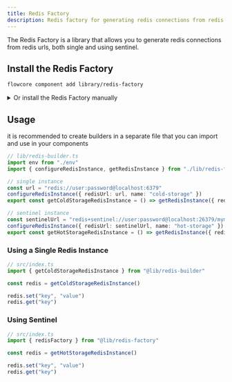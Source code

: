 ```yaml
---
title: Redis Factory
description: Redis factory for generating redis connections from redis urls, both single and using sentinel
---
```


The Redis Factory is a library that allows you to generate redis connections from redis urls, both single and using sentinel.

## Install the Redis Factory

```bash
flowcore component add library/redis-factory
```

<details>
  <summary>Or install the Redis Factory manually</summary>

You can install the Redis Factory by running the following command:

```bash
bun add ioredis
```

add the Redis Factory to your projects lib folder

```typescript
// lib/redis-factory.ts
import { createLogger } from "@/logger.builder"
import Redis from "ioredis"

/**
 * Configuration options for Redis connection.
 */
export type RedisConfiguration = {
  /** The Redis connection URL */
  redisUrl: string
  /** Optional name for the Redis instance (used for logging) */
  name?: string
  /** Maximum delay between retry attempts in milliseconds */
  maxRetryDelay?: number
  /** Maximum number of retry attempts */
  maxRetries?: number
  /** Connection timeout in milliseconds */
  connectionTimeout?: number
  /** Command execution timeout in milliseconds */
  commandTimeout?: number
}

/**
 * Creates a new Redis client instance based on the provided configuration.
 * Supports both standard Redis and Redis Sentinel connections.
 * 
 * @param options - The Redis configuration options
 * @param options.redisUrl - The Redis connection URL
 * @param options.name - Optional name for the Redis instance
 * @param options.maxRetryDelay - Maximum delay between retry attempts
 * @param options.maxRetries - Maximum number of retry attempts
 * @param options.connectionTimeout - Connection timeout
 * @param options.commandTimeout - Command execution timeout
 * @returns A configured Redis client instance
 */
export const redisFactory = ({
  redisUrl,
  name,
  maxRetryDelay,
  maxRetries,
  connectionTimeout,
  commandTimeout,
}: RedisConfiguration): Redis => {
  const logger = createLogger(name ?? "redis")

  let redis: Redis

  if (redisUrl.startsWith("redis+sentinel://")) {
    const [credentialsAndHost, masterSet] = redisUrl.split("//")[1].split("/")
    let credentials: string | undefined
    let hostInfo: string | undefined
    let port: string | undefined
    if (credentialsAndHost.includes("@")) {
      ;[credentials, hostInfo] = credentialsAndHost.split("@")
    } else {
      ;[hostInfo, port] = credentialsAndHost.split(":")
    }

    let username: string | undefined
    let password: string | undefined
    let host: string

    if (credentials?.includes(":")) {
      ;[username, password] = credentials.split(":")
      ;[host, port] = hostInfo.split(":")
    } else {
      ;[host, port] = credentialsAndHost.split(":")
    }

    redis = redisSentinelFactory({
      sentinelUrl: host,
      port: Number.parseInt(port),
      username,
      password,
      setName: masterSet,
      maxRetryDelay,
      maxRetries,
      connectionTimeout,
      commandTimeout,
    })
  } else {
    redis = new Redis(redisUrl, {
      retryStrategy: (times) => {
        if (times > (maxRetries ?? 10)) {
          return null
        }

        const maxDelay = maxRetryDelay ?? 2000
        const delay = Math.min(times * 50, maxDelay)
        return delay
      },
      reconnectOnError: (err) => {
        const targetError = "READONLY"
        return err.message.includes(targetError)
      },
      maxRetriesPerRequest: maxRetries ?? 10,
      connectTimeout: connectionTimeout ?? 20000,
      commandTimeout: commandTimeout ?? 5000,
    })
  }

  // Connection events
  redis.on("connect", () => {
    logger.info("Connected to Redis server")
  })

  redis.on("ready", () => {
    logger.info("Redis client is ready to handle commands")
  })

  redis.on("error", (error) => {
    logger.error(`Redis failed with ${error.message}`, { error })
  })

  redis.on("close", () => {
    logger.info("Connection to Redis server was closed")
  })

  redis.on("reconnecting", (timeToReconnect: number) => {
    logger.info(`Reconnecting to Redis in ${timeToReconnect}ms...`)
  })

  redis.on("end", () => {
    logger.info("Redis client connection ended")
  })

  // Sentinel-specific events
  redis.on("+node", (node) => {
    logger.debug("New node discovered:", node)
  })

  redis.on("-node", (node) => {
    logger.debug("Node removed:", node)
  })

  redis.on("+sdown", (node) => {
    logger.warn("Node is subjectively down:", node)
  })

  redis.on("-sdown", (node) => {
    logger.warn("Node is subjectively up:", node)
  })

  redis.on("+failover-start", () => {
    logger.warn("Failover process has started")
  })

  redis.on("+failover-end", () => {
    logger.warn("Failover process has completed")
  })

  return redis
}

/**
 * Creates a Redis client configured for Sentinel mode.
 * 
 * @param options - The Redis Sentinel configuration options
 * @param options.sentinelUrl - The URL of the Sentinel server
 * @param options.port - The port number for the Sentinel server
 * @param options.username - Optional username for authentication
 * @param options.password - Optional password for authentication
 * @param options.setName - The name of the Sentinel set
 * @param options.maxRetryDelay - Maximum delay between retry attempts
 * @param options.maxRetries - Maximum number of retry attempts
 * @param options.connectionTimeout - Connection timeout
 * @param options.commandTimeout - Command execution timeout
 * @returns A configured Redis client instance in Sentinel mode
 */
export const redisSentinelFactory = (options: {
  sentinelUrl: string
  port?: number
  username?: string
  password?: string
  setName?: string
  maxRetryDelay?: number
  maxRetries?: number
  connectionTimeout?: number
  commandTimeout?: number
}) => {
  const configuration = {
    ...options,
    setName: options.setName ?? "mymaster",
  }
  return new Redis({
    sentinels: [{ host: configuration.sentinelUrl, port: configuration.port ?? 26379 }],
    retryStrategy: (times) => {
      if (times > (configuration.maxRetries ?? 10)) {
        return null
      }

      const maxDelay = configuration.maxRetryDelay ?? 2000
      const delay = Math.min(times * 50, maxDelay)
      return delay
    },
    reconnectOnError: (err) => {
      const targetError = "READONLY"
      return err.message.includes(targetError)
    },
    maxRetriesPerRequest: configuration.maxRetries ?? 10,
    connectTimeout: configuration.connectionTimeout ?? 20000,
    commandTimeout: configuration.commandTimeout ?? 5000,
    ...(configuration.password && { sentinelPassword: configuration.password }),
    ...(configuration.password && { password: configuration.password }),
    ...(configuration.username && { username: configuration.username }),
    name: configuration.setName,
  })
}

/**
 * Stores Redis client instances for reuse
 */
const redisPool = new Map<string, Redis>()

/**
 * Stores Redis configurations for each connection URL
 */
const redisConfigurationCache = new Map<string, RedisConfiguration>()

const poolLogger = createLogger("redis-pool-factory")

/**
 * Configures a Redis instance with the specified options.
 * If an instance with the same URL already exists, it won't be reconfigured unless override is true.
 * 
 * @param options - The Redis configuration options
 * @param override - Whether to override existing configuration
 */
export const configureRedisInstance = (options: RedisConfiguration, override?: boolean) => {
  if (redisConfigurationCache.has(options.redisUrl) && !override) {
    poolLogger.warn("Redis configuration already exists", { redisUrl: options.redisUrl })
    return
  }

  redisConfigurationCache.set(options.redisUrl, options)
}

/**
 * Retrieves a Redis instance for the specified URL.
 * If an instance doesn't exist, it creates one using the cached configuration.
 * 
 * @param options - Object containing the Redis URL
 * @param options.redisUrl - The Redis connection URL
 * @returns A Redis client instance
 * @throws Error if no configuration exists for the specified URL
 */
export const getRedisInstance = (options: { redisUrl: string }) => {
  let redis = redisPool.get(options.redisUrl)
  if (!redis) {
    const configuration = redisConfigurationCache.get(options.redisUrl)
    if (!configuration) {
      poolLogger.error("Redis configuration not found", { redisUrl: options.redisUrl })
      throw new Error("Redis configuration not found")
    }

    redis = redisFactory(configuration)
    redisPool.set(options.redisUrl, redis)
  }

  return redis
}
```

</details>

## Usage

it is recommended to create builders in a separate file that you can import and use in your components

```typescript
// lib/redis-builder.ts
import env from "./env"
import { configureRedisInstance, getRedisInstance } from "./lib/redis-factory"

// single instance
const url = "redis://user:password@localhost:6379"
configureRedisInstance({ redisUrl: url, name: "cold-storage" })
export const getColdStorageRedisInstance = () => getRedisInstance({ redisUrl: url })

// sentinel instance
const sentinelUrl = "redis+sentinel://user:password@localhost:26379/mymaster"
configureRedisInstance({ redisUrl: sentinelUrl, name: "hot-storage" })
export const getHotStorageRedisInstance = () => getRedisInstance({ redisUrl: sentinelUrl })
```

### Using a Single Redis Instance

```typescript
// src/index.ts
import { getColdStorageRedisInstance } from "@lib/redis-builder"

const redis = getColdStorageRedisInstance()

redis.set("key", "value")
redis.get("key")
```

### Using Sentinel

```typescript
// src/index.ts
import { redisFactory } from "@lib/redis-factory"

const redis = getHotStorageRedisInstance()

redis.set("key", "value")
redis.get("key")
```
